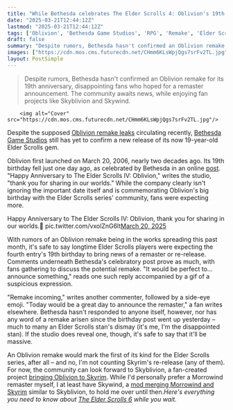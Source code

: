 ```yaml
---
title: "While Bethesda celebrates The Elder Scrolls 4: Oblivion's 19th birthday with a 'Happy Anniversary' post, fans of the RPG had more in mind: 'It would be perfect to... announce something'"
date: "2025-03-21T12:44:12Z"
lastmod: "2025-03-21T12:44:12Z"
tags: ['Oblivion', 'Bethesda Game Studios', 'RPG', 'Remake', 'Elder Scrolls', 'Skyrim', 'Morrowind', 'PC', 'Xbox', 'PlayStation']
draft: false
summary: "Despite rumors, Bethesda hasn't confirmed an Oblivion remake for its 19th anniversary, disappointing fans who hoped for a remaster announcement.  The community awaits news, while enjoying fan projects like Skyblivion and Skywind."
images: ["https://cdn.mos.cms.futurecdn.net/CHmm6KLsWpjQgs7srFv2TL.jpg"]
layout: PostSimple
---
```

> Despite rumors, Bethesda hasn't confirmed an Oblivion remake for its 19th anniversary, disappointing fans who hoped for a remaster announcement.  The community awaits news, while enjoying fan projects like Skyblivion and Skywind.


        <img alt="Cover" src="https://cdn.mos.cms.futurecdn.net/CHmm6KLsWpjQgs7srFv2TL.jpg"/>
        
Despite the supposed [<u>Oblivion remake leaks</u>](https://www.gamesradar.com/the-elder-scrolls-iv-oblivion/) circulating recently, [<u>Bethesda Game Studios</u>](https://www.gamesradar.com/tag/bethesda-game-studios/) still has yet to confirm a new release of its now 19-year-old Elder Scrolls gem.

Oblivion first launched on March 20, 2006, nearly two decades ago. Its 19th birthday fell just one day ago, as celebrated by Bethesda in an online [<u>post</u>](https://x.com/BethesdaStudios/status/1902701973863825758). "Happy Anniversary to The Elder Scrolls IV: Oblivion," writes the studio, "thank you for sharing in our worlds." While the company clearly isn't ignoring the important date itself and is commemorating Oblivion's big birthday with the Elder Scrolls series' community, fans were expecting more.

Happy Anniversary to The Elder Scrolls IV: Oblivion, thank you for sharing in our worlds.🎂 pic.twitter.com/vxolZnG6lt[March 20, 2025](https://twitter.com/cantworkitout/status/1902701973863825758)

With rumors of an Oblivion remake being in the works spreading this past month, it's safe to say longtime Elder Scrolls players were expecting the fourth entry's 19th birthday to bring news of a remaster or re-release. Comments underneath Bethesda's celebratory post prove as much, with fans gathering to discuss the potential remake. "It would be perfect to... announce something," reads one such reply accompanied by a gif of a suspicious expression.

"Remake incoming," writes another commenter, followed by a side-eye emoji. "Today would be a great day to announce the remaster," a fan writes elsewhere. Bethesda hasn't responded to anyone itself, however, nor has any word of a remake arisen since the birthday post went up yesterday – much to many an Elder Scrolls stan's dismay (it's me, I'm the disappointed stan). If the studio does reveal one, though, it's safe to say that it'll be massive.

An Oblivion remake would mark the first of its kind for the Elder Scrolls series, after all – and no, I'm not counting Skyrim's re-release (any of them). For now, the community can look forward to Skyblivion, a fan-created project [<u>bringing Oblivion to Skyrim</u>](https://www.gamesradar.com/games/the-elder-scrolls/modder-leading-13-year-effort-to-remake-oblivion-in-skyrim-isnt-worried-about-an-official-remake-the-fact-skyblivion-is-nearly-in-a-releasable-state-is-a-miracle/). While I'd personally prefer a Morrowind remaster myself, I at least have Skywind, a [<u>mod merging Morrowind and Skyrim</u>](https://www.gamesradar.com/games/the-elder-scrolls/after-12-years-the-modders-merging-morrowind-and-skyrim-say-their-project-would-come-out-faster-if-we-were-all-working-with-bethesda-but-it-would-be-much-worse/) similar to Skyblivion, to hold me over until then.*Here's everything you need to know about *[<u><em>The Elder Scrolls 6</em></u>](https://www.gamesradar.com/elder-scrolls-6-release-date-location-news-races/)* while you wait.*
        